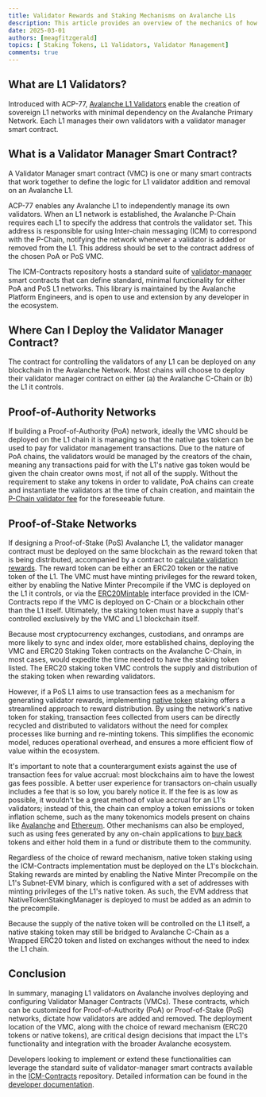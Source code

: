 ```yaml
---
title: Validator Rewards and Staking Mechanisms on Avalanche L1s
description: This article provides an overview of the mechanics of how L1's can manage their validator set and how the software and infrastructure architecture can affect future integrations.
date: 2025-03-01
authors: [meagfitzgerald]
topics: [ Staking Tokens, L1 Validators, Validator Management]
comments: true
---
```


## What are L1 Validators?

Introduced with ACP-77, [Avalanche L1 Validators](https://build.avax.network/guides/subnet-vs-l1-validators) 
enable the creation of sovereign L1 networks with minimal dependency on the Avalanche Primary Network. 
Each L1 manages their own validators with a validator manager smart contract.

## What is a Validator Manager Smart Contract? 

A Validator Manager smart contract (VMC) is one or many smart contracts that work together to define the logic for
L1 validator addition and removal on an Avalanche L1.

ACP-77 enables any Avalanche L1 to independently manage its own validators. When an L1 network is established, the
Avalanche P-Chain requires each L1 to specify the address that controls the validator set. This address is
responsible for using Inter-chain messaging (ICM) to correspond with the P-Chain, notifying the network whenever a
validator is added or removed from the L1. This address should be set to the contract address of the chosen PoA or
PoS VMC. 

The ICM-Contracts repository hosts a standard suite of [validator-manager](https://github.com/ava-labs/icm-contracts/blob/main/contracts/validator-manager/README.md)
smart contracts that can define standard,
minimal functionality for either PoA and PoS L1 networks. This library is maintained by the Avalanche Platform
Engineers, and is open to use and extension by any developer in the ecosystem.

## Where Can I Deploy the Validator Manager Contract? 

The contract for controlling the validators of any L1 can be deployed on any blockchain in the Avalanche Network. Most
chains will choose to deploy their validator manager contract on either (a) the Avalanche C-Chain or (b) the L1 it
controls. 

## Proof-of-Authority Networks

If building a Proof-of-Authority (PoA) network, ideally the VMC should be deployed on the L1 chain it is managing so
that the native gas token can be used to pay for validator management transactions. Due to the nature of PoA chains,
the validators would be managed by the creators of the chain, meaning any transactions paid for with the L1's native
gas token would be given the chain creator owns most, if not all of the supply. Without the requirement to stake any
tokens in order to validate, PoA chains can create and instantiate the validators at the time of chain creation, and
maintain the [P-Chain validator fee](https://build.avax.network/guides/l1-validator-fee) for the foreseeable future.

## Proof-of-Stake Networks

If designing a Proof-of-Stake (PoS) Avalanche L1, the validator manager contract must be deployed on the same 
blockchain as the reward token that is being distributed, accompanied by a contract to [calculate validation rewards](https://github.com/ava-labs/icm-contracts/blob/main/contracts/validator-manager/ExampleRewardCalculator.sol). 
The reward token can be either an ERC20 token or the native token of the L1. The VMC must have minting privileges 
for the reward token, either by enabling the Native Minter Precompile if the VMC is deployed on the L1 it controls,
or via the [ERC20Mintable](https://github.com/ava-labs/icm-contracts/blob/main/contracts/validator-manager/interfaces/IERC20Mintable.sol) interface provided in the ICM-Contracts repo if the VMC is deployed on C-Chain or a 
blockchain other than the L1 itself. Ultimately, the staking token must have a supply that's controlled exclusively 
by the VMC and L1 blockchain itself. 

Because most cryptocurrency exchanges, custodians, and onramps are more likely to sync and index older, more 
established chains, deploying the VMC and ERC20 Staking Token contracts on the Avalanche C-Chain, in most cases, 
would expedite the time needed to have the staking token listed. The ERC20 staking token VMC controls the supply 
and distribution of the staking token when rewarding validators. 

However, if a PoS L1 aims to use transaction fees as a mechanism for generating validator rewards, implementing 
[native token](https://github.com/ava-labs/icm-contracts/blob/main/contracts/validator-manager/README.md#nativetokenstakingmanager)
staking offers a streamlined approach to reward distribution. By using the network's native token for 
staking, transaction fees collected from users can be directly recycled and distributed to validators without the 
need for complex processes like burning and re-minting tokens. This simplifies the economic model, reduces 
operational overhead, and ensures a more efficient flow of value within the ecosystem. 

It's important to note that a counterargument exists against the use of transaction fees for value accrual: most
blockchains aim to have the lowest gas fees possible. A better user experience for transactors on-chain usually
includes a fee that is so low, you barely notice it. If the fee is as low as possible, it wouldn't be a great
method of value accrual for an L1's validators; instead of this, the chain can employ a token emissions or token 
inflation scheme, such as the many tokenomics models present on chains like [Avalanche](https://build.avax.network/docs/quick-start/avax-token#tokenomics)
and [Ethereum](https://consensys.io/blog/your-guide-to-ethereum-validator-staking-rewards). Other mechanisms
can also be employed, such as using fees generated by any on-chain applications to [buy back](https://hyperliquid.gitbook.io/hyperliquid-docs/trading/fees)
tokens and either hold them in a fund or distribute them to the community.

Regardless of the choice of reward mechanism, native token staking using the ICM-Contracts implementation must be
deployed on the L1's blockchain. Staking rewards are minted by enabling the Native Minter Precompile on the L1's
Subnet-EVM binary, which is configured with a set of addresses with minting privileges of the L1's native token.
As such, the EVM address that NativeTokenStakingManager is deployed to must be added as an admin to the precompile.

Because the supply of the native token will be controlled on the L1 itself, a native staking token may still be
bridged to Avalanche C-Chain as a Wrapped ERC20 token and listed on exchanges without the need to index the L1 
chain. 

## Conclusion

In summary, managing L1 validators on Avalanche involves deploying and configuring Validator Manager Contracts
(VMCs). These contracts, which can be customized for Proof-of-Authority (PoA) or Proof-of-Stake (PoS) networks,
dictate how validators are added and removed. The deployment location of the VMC, along with the choice of reward
mechanism (ERC20 tokens or native tokens), are critical design decisions that impact the L1's functionality and
integration with the broader Avalanche ecosystem. 

Developers looking to implement or extend these functionalities can leverage the standard suite of validator-manager
smart contracts available in the [ICM-Contracts](https://github.com/ava-labs/icm-contracts/blob/main/contracts/validator-manager/README.md)
repository. Detailed information can be found in the [developer documentation](https://build.avax.network/docs/cross-chain/teleporter/overview).

